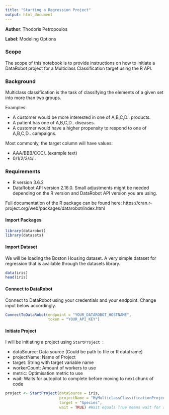```yaml
---
title: "Starting a Regression Project"
output: html_document
---
```


**Author**: Thodoris Petropoulos

**Label**: Modeling Options

### Scope
The scope of this notebook is to provide instructions on how to initiate a DataRobot project for a Multiclass Classification target using the R API.

### Background
Multiclass classification is the task of classifying the elements of a given set into more than two groups.

Examples:

- A customer would be more interested in one of A,B,C,D.. products.
- A patient has one of A,B,C,D.. diseases.
- A customer would have a higher propensity to respond to one of A,B,C,D.. campaigns.

Most commonly, the target column will have values:

- AAA/BBB/CCC/..(example text)
- 0/1/2/3/4/..

### Requirements

- R version 3.6.2
-  DataRobot API version 2.16.0. 
Small adjustments might be needed depending on the R version and DataRobot API version you are using.

Full documentation of the R package can be found here: https://cran.r-project.org/web/packages/datarobot/index.html


#### Import Packages

```r
library(datarobot)
library(datasets)
```

#### Import Dataset
We will be loading the Boston Housing dataset. A very simple dataset for regression that is available through the datasets library.

```r
data(iris)
head(iris)
```
#### Connect to DataRobot
Connect to DataRobot using your credentials and your endpoint. Change input below accordingly.
```r
ConnectToDataRobot(endpoint = "YOUR_DATAROBOT_HOSTNAME", 
                   token = "YOUR_API_KEY")
```

#### Initiate Project
I will be initiating a project using <code>StartProject </code>:

* dataSource: Data source (Could be path to file or R dataframe)
* projectName: Name of Project
* target: String with target variable name
* workerCount: Amount of workers to use
* metric: Optimisation metric to use
* wait: Waits for autopilot to complete before moving to next chunk of code 

```r
project <- StartProject(dataSource = iris,
                        projectName = "MyMulticlassClassificationProject",
                        target = "Species",
                        wait = TRUE) #Wait equals True means wait for autopilot to finish
```